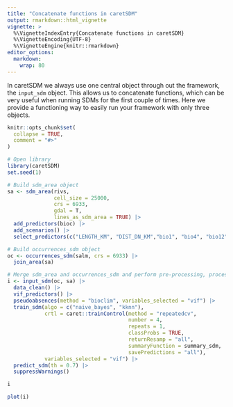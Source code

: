 ```yaml
---
title: "Concatenate functions in caretSDM"
output: rmarkdown::html_vignette
vignette: >
  %\VignetteIndexEntry{Concatenate functions in caretSDM}
  %\VignetteEncoding{UTF-8}
  %\VignetteEngine{knitr::rmarkdown}
editor_options: 
  markdown: 
    wrap: 80
---
```


In caretSDM we always use one central object through out the framework, the
`input_sdm` object. This allows us to concatenate functions, which can be very
useful when running SDMs for the first couple of times. Here we provide a
functioning way to easily run your framework with only three objects.

```r
knitr::opts_chunk$set(
  collapse = TRUE,
  comment = "#>"
)
```

```r
# Open library
library(caretSDM)
set.seed(1)
```

```r
# Build sdm_area object
sa <- sdm_area(rivs, 
               cell_size = 25000, 
               crs = 6933, 
               gdal = T,
               lines_as_sdm_area = TRUE) |> 
  add_predictors(bioc) |> 
  add_scenarios() |> 
  select_predictors(c("LENGTH_KM", "DIST_DN_KM","bio1", "bio4", "bio12"))

# Build occurrences_sdm object
oc <- occurrences_sdm(salm, crs = 6933) |> 
  join_area(sa)

# Merge sdm_area and occurrences_sdm and perform pre-processing, processing and projecting.
i <- input_sdm(oc, sa) |> 
  data_clean() |> 
  vif_predictors() |> 
  pseudoabsences(method = "bioclim", variables_selected = "vif") |> 
  train_sdm(algo = c("naive_bayes", "kknn"), 
            crtl = caret::trainControl(method = "repeatedcv", 
                                       number = 4, 
                                       repeats = 1, 
                                       classProbs = TRUE, 
                                       returnResamp = "all", 
                                       summaryFunction = summary_sdm, 
                                       savePredictions = "all"), 
            variables_selected = "vif") |> 
  predict_sdm(th = 0.7) |> 
  suppressWarnings()
```

```r
i
```

```r
plot(i)
```
